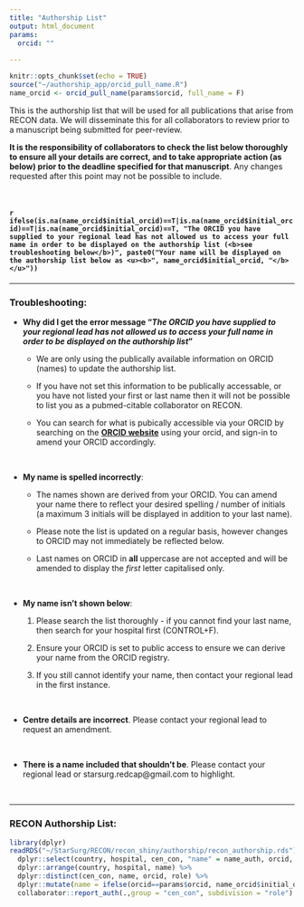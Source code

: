 ```yaml
---
title: "Authorship List"
output: html_document
params:
  orcid: ""
  
---
```


```r
knitr::opts_chunk$set(echo = TRUE)
source("~/authorship_app/orcid_pull_name.R")
name_orcid <- orcid_pull_name(params$orcid, full_name = F)
```

This is the authorship list that will be used for all publications that arise from RECON data. We will disseminate this for all collaborators to review prior to a manuscript being submitted for peer-review. 

**It is the responsibility of collaborators to check the list below thoroughly to ensure all your details are correct, and to take appropriate action (as below) prior to the deadline specified for that manuscript**. Any changes requested after this point may not be possible to include.

&nbsp;

#### `r ifelse(is.na(name_orcid$initial_orcid)==T|is.na(name_orcid$initial_orcid)==T|is.na(name_orcid$initial_orcid)==T, "The ORCID you have supplied to your regional lead has not allowed us to access your full name in order to be displayed on the authorship list (<b>see troubleshooting below</b>)", paste0("Your name will be displayed on the authorship list below as <u><b>", name_orcid$initial_orcid, "</b></u>"))`

***

### **Troubleshooting:**

- **Why did I get the error message "<i>The ORCID you have supplied to your regional lead has not allowed us to access your full name in order to be displayed on the authorship list</i>"**

  - We are only using the publically available information on ORCID (names) to update the authorship list.
  
  - If you have not set this information to be publically accessable, or you have not listed your first or last name then it will not be possible to list you as a pubmed-citable collaborator on RECON.
  
  - You can search for what is pubically accessible via your ORCID by searching on the [**ORCID website**](https://orcid.org/) using your orcid, and sign-in to amend your ORCID accordingly.
  
&nbsp;

- **My name is spelled incorrectly**:

  - The names shown are derived from your ORCID. You can amend your name there to reflect your desired spelling / number of initials (a maximum 3 initials will be displayed in addition to your last name).
  
  - Please note the list is updated on a regular basis, however changes to ORCID may not immediately be reflected below.
  
  - Last names on ORCID in **all** uppercase are not accepted and will be amended to display the *first* letter capitalised only.

&nbsp;

- **My name isn't shown below**:

  1. Please search the list thoroughly - if you cannot find your last name, then search for your hospital first (CONTROL+F).

  2. Ensure your ORCID is set to public access to ensure we can derive your name from the ORCID registry.

  3. If you still cannot identify your name, then contact your regional lead in the first instance.

&nbsp;

- **Centre details are incorrect**. Please contact your regional lead to request an amendment.

&nbsp;

- **There is a name included that shouldn't be**. Please contact your regional lead or starsurg.redcap@gmail.com to highlight.

&nbsp;

***

### **RECON Authorship List:**
```r
library(dplyr)
readRDS("~/StarSurg/RECON/recon_shiny/authorship/recon_authorship.rds") %>%
  dplyr::select(country, hospital, cen_con, "name" = name_auth, orcid, role, period, team) %>% 
  dplyr::arrange(country, hospital, name) %>%
  dplyr::distinct(cen_con, name, orcid, role) %>%
  dplyr::mutate(name = ifelse(orcid==params$orcid, name_orcid$initial_orcid, name)) %>%
  collaborator::report_auth(.,group = "cen_con", subdivision = "role")
                              
```
